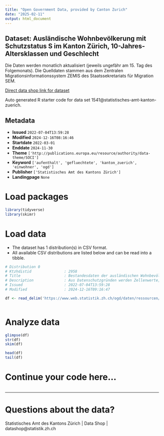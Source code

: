 ```yaml
---
title: "Open Government Data, provided by Canton Zurich"
date: "2025-02-11"
output: html_document
---
```


## Dataset: Ausländische Wohnbevölkerung mit Schutzstatus S im Kanton Zürich, 10-Jahres-Altersklassen und Geschlecht

Die Daten werden monatlich aktualisiert (jeweils ungefähr am 15. Tag des Folgemonats). Die Quelldaten stammen aus dem Zentralen Migrationsinformationssystem ZEMIS des Staatssekretariats für Migration SEM.

[Direct data shop link for dataset](https://www.zh.ch/de/politik-staat/statistik-daten/datenkatalog.html#/datasets/1541@statistisches-amt-kanton-zuerich)

Auto generated R starter code for data set 1541@statistisches-amt-kanton-zuerich.

## Metadata

- **Issued** `2022-07-04T13:59:28`
- **Modified** `2024-12-16T08:16:46`
- **Startdate** `2022-03-01`
- **Enddate** `2024-11-30`
- **Theme** `['http://publications.europa.eu/resource/authority/data-theme/SOCI']`
- **Keyword** `['aufenthalt', 'gefluechtete', 'kanton_zuerich', 'einwohner', 'ogd']`
- **Publisher** `['Statistisches Amt des Kantons Zürich']`
- **Landingpage** `None`


# Load packages

```r

library(tidyverse)
library(skimr)

```

# Load data

-   The dataset has 1 distribution(s) in CSV format.
-   All available CSV distributions are listed below and can be read into a tibble.

```r

# Distribution 0
# Ktzhdistid               : 2958
# Title                    : Bestandesdaten der ausländischen Wohnbevölkerung im Kanton Zürich mit Aufenthaltsstatus 'Schutzbedürftige'
# Description              : Aus Datenschutzgründen werden Zellenwerte, in deren Berechnung Merkmale mit weniger als drei Fällen eingehen, als '-' angegeben.
# Issued                   : 2022-07-04T13:59:28
# Modified                 : 2024-12-16T09:16:47

df <- read_delim('https://www.web.statistik.zh.ch/ogd/daten/ressourcen/KTZH_00001541_00002958.csv')



```

# Analyze data

```r

glimpse(df)
str(df)
skim(df)

head(df)
tail(df)

```

# Continue your code here...

```r

```

------------------------------------------------------------------------

# Questions about the data?

Statistisches Amt des Kantons Zürich | Data Shop | datashop@statistik.zh.ch
